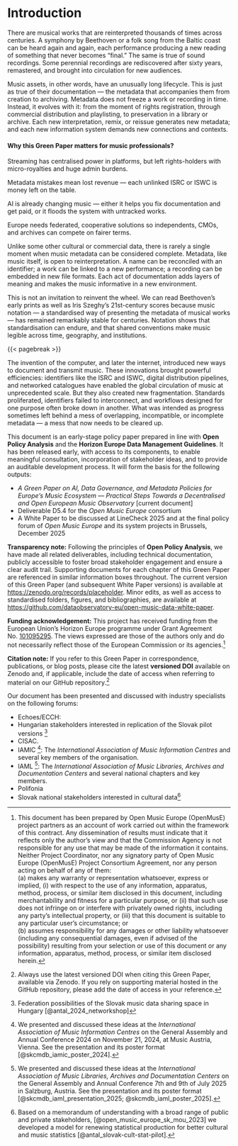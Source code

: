 # Introduction {.unnumbered}

There are musical works that are reinterpreted thousands of times across centuries. A symphony by Beethoven or a folk song from the Baltic coast can be heard again and again, each performance producing a new reading of something that never becomes “final.” The same is true of sound recordings. Some perennial recordings are rediscovered after sixty years, remastered, and brought into circulation for new audiences.

Music assets, in other words, have an unusually long lifecycle. This is just as true of their documentation — the metadata that accompanies them from creation to archiving. Metadata does not freeze a work or recording in time. Instead, it evolves with it: from the moment of rights registration, through commercial distribution and playlisting, to preservation in a library or archive. Each new interpretation, remix, or reissue generates new metadata; and each new information system demands new connections and contexts.

::: callout-note
#### Why this Green Paper matters for music professionals? {.unnumbered}

Streaming has centralised power in platforms, but left rights-holders with micro-royalties and huge admin burdens.

Metadata mistakes mean lost revenue — each unlinked ISRC or ISWC is money left on the table.

AI is already changing music — either it helps you fix documentation and get paid, or it floods the system with untracked works.

Europe needs federated, cooperative solutions so independents, CMOs, and archives can compete on fairer terms.
:::

Unlike some other cultural or commercial data, there is rarely a single moment when music metadata can be considered complete. Metadata, like music itself, is open to reinterpretation. A name can be reconciled with an identifier; a work can be linked to a new performance; a recording can be embedded in new file formats. Each act of documentation adds layers of meaning and makes the music informative in a new environment.

This is not an invitation to reinvent the wheel. We can read Beethoven’s early prints as well as Iris Szeghy’s 21st-century scores because music notation — a standardised way of presenting the metadata of musical works — has remained remarkably stable for centuries. Notation shows that standardisation can endure, and that shared conventions make music legible across time, geography, and institutions.

{{< pagebreak >}}

The invention of the computer, and later the internet, introduced new ways to document and transmit music. These innovations brought powerful efficiencies: identifiers like the ISRC and ISWC, digital distribution pipelines, and networked catalogues have enabled the global circulation of music at unprecedented scale. But they also created new fragmentation. Standards proliferated, identifiers failed to interconnect, and workflows designed for one purpose often broke down in another. What was intended as progress sometimes left behind a mess of overlapping, incompatible, or incomplete metadata — a mess that now needs to be cleared up.

::: callout-note
This document is an early-stage policy paper prepared in line with **Open Policy Analysis** and the **Horizon Europe Data Management Guidelines**. It has been released early, with access to its components, to enable meaningful consultation, incorporation of stakeholder ideas, and to provide an auditable development process. It will form the basis for the following outputs:

-   *A Green Paper on AI, Data Governance, and Metadata Policies for Europe’s Music Ecosystem — Practical Steps Towards a Decentralised and Open European Music Observatory* \[current document\]\
-   Deliverable D5.4 for the *Open Music Europe* consortium\
-   A White Paper to be discussed at LineCheck 2025 and at the final policy forum of *Open Music Europe* and its system projects in Brussels, December 2025

**Transparency note:** Following the principles of **Open Policy Analysis**, we have made all related deliverables, including technical documentation, publicly accessible to foster broad stakeholder engagement and ensure a clear audit trail. Supporting documents for each chapter of this Green Paper are referenced in similar information boxes throughout. The current version of this Green Paper (and subsequent White Paper versions) is available at <https://zenodo.org/records/placeholder>. Minor edits, as well as access to standardised folders, figures, and bibliographies, are available at <https://github.com/dataobservatory-eu/open-music-data-white-paper>.

**Funding acknowledgement:** This project has received funding from the European Union’s Horizon Europe programme under Grant Agreement No. [101095295](https://cordis.europa.eu/project/id/101095295). The views expressed are those of the authors only and do not necessarily reflect those of the European Commission or its agencies.[^index-1]

**Citation note:** If you refer to this Green Paper in correspondence, publications, or blog posts, please cite the latest **versioned DOI** available on Zenodo and, if applicable, include the date of access when referring to material on our GitHub repository.[^index-2]
:::

[^index-1]: This document has been prepared by Open Music Europe (OpenMusE) project partners as an account of work carried out within the framework of this contract. Any dissemination of results must indicate that it reflects only the author’s view and that the Commission Agency is not responsible for any use that may be made of the information it contains. Neither Project Coordinator, nor any signatory party of Open Music Europe (OpenMusE) Project Consortium Agreement, nor any person acting on behalf of any of them:\
    (a) makes any warranty or representation whatsoever, express or implied, (i) with respect to the use of any information, apparatus, method, process, or similar item disclosed in this document, including merchantability and fitness for a particular purpose, or (ii) that such use does not infringe on or interfere with privately owned rights, including any party's intellectual property, or (iii) that this document is suitable to any particular user's circumstance; or\
    (b) assumes responsibility for any damages or other liability whatsoever (including any consequential damages, even if advised of the possibility) resulting from your selection or use of this document or any information, apparatus, method, process, or similar item disclosed herein.

[^index-2]: Always use the latest versioned DOI when citing this Green Paper, available via Zenodo. If you rely on supporting material hosted in the GitHub repository, please add the date of access in your reference.

Our document has been presented and discussed with industry specialists on the following forums:

-   Echoes/ECCH:
-   Hungarian stakeholders interested in replication of the Slovak pilot versions [^index-3]
-   CISAC.
-   IAMIC [^index-4]: The *International Association of Music Information Centres* and several key members of the organisation.
-   IAML [^index-5]: The *International Association of Music Libraries, Archives and Documentation Centers* and several national chapters and key members.
-   Polifonia
-   Slovak national stakeholders interested in cultural data[^index-6]

[^index-3]: Federation possibilities of the Slovak music data sharing space in Hungary [@antal_2024_networkshop]

[^index-4]: We presented and discussed these ideas at the *International Association of Music Information Centres* on the General Assembly and Annual Conference 2024 on November 21, 2024, at Music Austria, Vienna. See the presentation and its poster format [@skcmdb_iamic_poster_2024].

[^index-5]: We presented and discussed these ideas at the *International Association of Music Libraries, Archives and Documentation Centers* on the General Assembly and Annual Conference 7th and 9th of July 2025 in Salzburg, Austria. See the presentation and its poster format [@skcmdb_iaml_presentation_2025; @skcmdb_iaml_poster_2025].

[^index-6]: Based on a memorandum of understanding with a broad range of public and private stakeholders, [@open_music_europe_sk_mou_2023] we developed a model for renewing statistical production for better cultural and music statistics [@antal_slovak-cult-stat-pilot].
